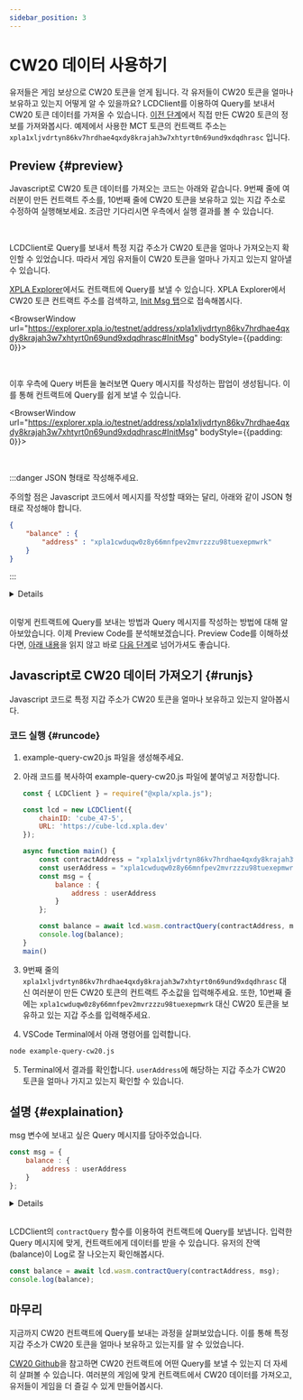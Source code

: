 ```yaml
---
sidebar_position: 3
---
```


# CW20 데이터 사용하기


유저들은 게임 보상으로 CW20 토큰을 얻게 됩니다. 각 유저들이 CW20 토큰을 얼마나 보유하고 있는지 어떻게 알 수 있을까요? LCDClient를 이용하여 Query를 보내서 CW20 토큰 데이터를 가져올 수 있습니다. [이전 단계](/docs/tutorial/make-cw20/make-cw20-with-js)에서 직접 만든 CW20 토큰의 정보를 가져와봅시다. 예제에서 사용한 MCT 토큰의 컨트랙트 주소는 `xpla1xljvdrtyn86kv7hrdhae4qxdy8krajah3w7xhtyrt0n69und9xdqdhrasc` 입니다.

## Preview {#preview}

Javascript로 CW20 토큰 데이터를 가져오는 코드는 아래와 같습니다. 9번째 줄에 여러분이 만든 컨트랙트 주소를, 10번째 줄에 CW20 토큰을 보유하고 있는 지갑 주소로 수정하여 실행해보세요. 조금만 기다리시면 우측에서 실행 결과를 볼 수 있습니다.

<Ex09 />

<br />

LCDClient로 Query를 보내서 특정 지갑 주소가 CW20 토큰을 얼마나 가져오는지 확인할 수 있었습니다. 따라서 게임 유저들이 CW20 토큰을 얼마나 가지고 있는지 알아낼 수 있습니다.


[XPLA Explorer](https://explorer.xpla.io/)에서도 컨트랙트에 Query를 보낼 수 있습니다. XPLA Explorer에서 CW20 토큰 컨트랙트 주소를 검색하고, [Init Msg 탭](https://explorer.xpla.io/testnet/address/xpla1xljvdrtyn86kv7hrdhae4qxdy8krajah3w7xhtyrt0n69und9xdqdhrasc#InitMsg)으로 접속해봅시다. 

<BrowserWindow url="https://explorer.xpla.io/testnet/address/xpla1xljvdrtyn86kv7hrdhae4qxdy8krajah3w7xhtyrt0n69und9xdqdhrasc#InitMsg" bodyStyle={{padding: 0}}>
<div className="flex justify-center" style={{backgroundColor : 'hsl(240, 20%, 97%)', position : 'relative'}}>
    <VaultImgCard style={{zIndex : 1, maxWidth : "100%"}} imgSrc="/xpla-academy-dev/img/3-tutorial/1-make-cw20/query-cw20/explorer-initmsg.png" />
</div>
</BrowserWindow>

<br />

이후 우측에 Query 버튼을 눌러보면 Query 메시지를 작성하는 팝업이 생성됩니다. 이를 통해 컨트랙트에 Query를 쉽게 보낼 수 있습니다.

<BrowserWindow url="https://explorer.xpla.io/testnet/address/xpla1xljvdrtyn86kv7hrdhae4qxdy8krajah3w7xhtyrt0n69und9xdqdhrasc#InitMsg" bodyStyle={{padding: 0}}>
<div className="flex justify-center" style={{backgroundColor : 'hsl(240, 20%, 97%)', position : 'relative'}}>
    <VaultImgCard style={{zIndex : 1, maxWidth : "100%"}} imgSrc="/xpla-academy-dev/img/3-tutorial/1-make-cw20/query-cw20/query.png" />
</div>
</BrowserWindow>

<br />

:::danger JSON 형태로 작성해주세요.

주의할 점은 Javascript 코드에서 메시지를 작성할 때와는 달리, 아래와 같이 JSON 형태로 작성해야 합니다. 

```json
{
    "balance" : {
        "address" : "xpla1cwduqw0z8y66mnfpev2mvrzzzu98tuexepmwrk"
    }
}
```

:::

<Details summary="컨트랙트 Query 메시지는 어떤 형식으로 작성해야 하나요?">

[CW20 Github](https://github.com/CosmWasm/cw-plus/blob/main/packages/cw20/src/query.rs#L12)에서 CW20 컨트랙트에 어떤 Query를 보낼 수 있는지 살펴볼 수 있습니다. 주의할 점은 QueryMsg에서 메시지 이름이 `Camel Case`로 적혀 있으나, 실제 Query를 보낼 때는 `Snake Case`로 보내야 합니다. parameter 항목은 코드 형식 그대로 입력합니다.

예를 들어 [CW20 Github](https://github.com/CosmWasm/cw-plus/blob/main/packages/cw20/src/query.rs#L12)에서 **Balance**와 **TokenInfo** 메시지를 살펴보겠습니다. 

```rust {4,7}
pub enum Cw20QueryMsg {
    /// Returns the current balance of the given address, 0 if unset.
    /// Return type: BalanceResponse.
    Balance { address: String },
    /// Returns metadata on the contract - name, decimals, supply, etc.
    /// Return type: TokenInfoResponse.
    TokenInfo {},
```

Balance Query를 보낼 때는 `Camel Case`로 적혀 있는 **Balance**를 `Snake Case`로 바꾸어 **balance**로 입력해야 합니다. parameter 항목은 **{ address: String }** 이므로, 잔액을 알고 싶은 지갑 주소를 String Type으로 입력하면 됩니다. 따라서 최종 Query 메시지 형태는 다음과 같습니다.

```js
{
    balance : {
        address : "xpla1cwduqw0z8y66mnfpev2mvrzzzu98tuexepmwrk"
    }
}
```

TokenInfo Query를 보낼 때도 마찬가지입니다. `Camel Case`로 적혀 있는 **TokenInfo**를 `Snake Case`로 바꾸어 **token_info**로 입력해야 합니다. 이때 parameter는 없으므로, 최종 Query 메시지 형태는 다음과 같습니다.

```js
{
    token_info : {}
}
```

이를 참고하여 여러분의 컨트랙트에 다양한 Query를 보내보세요.
 
</Details>

<br/>

이렇게 컨트랙트에 Query를 보내는 방법과 Query 메시지를 작성하는 방법에 대해 알아보았습니다. 이제 Preview Code를 분석해보겠습니다. Preview Code를 이해하셨다면, [아래 내용](/docs/tutorial/make-cw20/query-cw20#runjs)을 읽지 않고 바로 [다음 단계](/docs/tutorial/make-cw721/make-nft-vault)로 넘어가셔도 좋습니다.

## Javascript로 CW20 데이터 가져오기 {#runjs}

Javascript 코드로 특정 지갑 주소가 CW20 토큰을 얼마나 보유하고 있는지 알아봅시다.

### 코드 실행 {#runcode}

1. example-query-cw20.js 파일을 생성해주세요.

2. 아래 코드를 복사하여 example-query-cw20.js 파일에 붙여넣고 저장합니다.

    ```js
    const { LCDClient } = require("@xpla/xpla.js");

    const lcd = new LCDClient({
        chainID: 'cube_47-5',
        URL: 'https://cube-lcd.xpla.dev'
    });

    async function main() {
        const contractAddress = "xpla1xljvdrtyn86kv7hrdhae4qxdy8krajah3w7xhtyrt0n69und9xdqdhrasc";
        const userAddress = "xpla1cwduqw0z8y66mnfpev2mvrzzzu98tuexepmwrk";
        const msg = {
            balance : {
                address : userAddress
            }
        };

        const balance = await lcd.wasm.contractQuery(contractAddress, msg);
        console.log(balance);
    }
    main()
    ```

3. 9번째 줄의 `xpla1xljvdrtyn86kv7hrdhae4qxdy8krajah3w7xhtyrt0n69und9xdqdhrasc` 대신 여러분이 만든 CW20 토큰의 컨트랙트 주소값을 입력해주세요. 또한, 10번째 줄에는 `xpla1cwduqw0z8y66mnfpev2mvrzzzu98tuexepmwrk` 대신 CW20 토큰을 보유하고 있는 지갑 주소를 입력해주세요.

4. VSCode Terminal에서 아래 명령어를 입력합니다.

  ```bash
  node example-query-cw20.js
  ```

5. Terminal에서 결과를 확인합니다. `userAddress`에 해당하는 지갑 주소가 CW20 토큰을 얼마나 가지고 있는지 확인할 수 있습니다.

## 설명 {#explaination}

msg 변수에 보내고 싶은 Query 메시지를 담아주었습니다.

```js
const msg = {
    balance : {
        address : userAddress
    }
};
```

<Details summary="컨트랙트 Query 메시지는 어떤 형식으로 작성해야 하나요?">

[CW20 Github](https://github.com/CosmWasm/cw-plus/blob/main/packages/cw20/src/query.rs#L12)에서 CW20 컨트랙트에 어떤 Query를 보낼 수 있는지 살펴볼 수 있습니다. 주의할 점은 QueryMsg에서 메시지 이름이 `Camel Case`로 적혀 있으나, 실제 Query를 보낼 때는 `Snake Case`로 보내야 합니다. parameter 항목은 코드 형식 그대로 입력합니다.

예를 들어 [CW20 Github](https://github.com/CosmWasm/cw-plus/blob/main/packages/cw20/src/query.rs#L12)에서 **Balance**와 **TokenInfo** 메시지를 살펴보겠습니다. 

```rust {4,7}
pub enum Cw20QueryMsg {
    /// Returns the current balance of the given address, 0 if unset.
    /// Return type: BalanceResponse.
    Balance { address: String },
    /// Returns metadata on the contract - name, decimals, supply, etc.
    /// Return type: TokenInfoResponse.
    TokenInfo {},
```

Balance Query를 보낼 때는 `Camel Case`로 적혀 있는 **Balance**를 `Snake Case`로 바꾸어 **balance**로 입력해야 합니다. parameter 항목은 **{ address: String }** 이므로, 잔액을 알고 싶은 지갑 주소를 String Type으로 입력하면 됩니다. 따라서 최종 Query 메시지 형태는 다음과 같습니다.

```js
{
    balance : {
        address : "xpla1cwduqw0z8y66mnfpev2mvrzzzu98tuexepmwrk"
    }
}
```

TokenInfo Query를 보낼 때도 마찬가지입니다. `Camel Case`로 적혀 있는 **TokenInfo**를 `Snake Case`로 바꾸어 **token_info**로 입력해야 합니다. 이때 parameter는 없으므로, 최종 Query 메시지 형태는 다음과 같습니다.

```js
{
    token_info : {}
}
```

이를 참고하여 여러분의 컨트랙트에 다양한 Query를 보내보세요.
 
</Details>

<br/>

LCDClient의 `contractQuery` 함수를 이용하여 컨트랙트에 Query를 보냅니다. 입력한 Query 메시지에 맞게, 컨트랙트에게 데이터를 받을 수 있습니다. 유저의 잔액(balance)이 Log로 잘 나오는지 확인해봅시다.

```js
const balance = await lcd.wasm.contractQuery(contractAddress, msg);
console.log(balance);
```

## 마무리

지금까지 CW20 컨트랙트에 Query를 보내는 과정을 살펴보았습니다. 이를 통해 특정 지갑 주소가 CW20 토큰을 얼마나 보유하고 있는지를 알 수 있었습니다.

[CW20 Github](https://github.com/CosmWasm/cw-plus/blob/main/packages/cw20/src/query.rs#L12)을 참고하면 CW20 컨트랙트에 어떤 Query를 보낼 수 있는지 더 자세히 살펴볼 수 있습니다. 여러분의 게임에 맞게 컨트랙트에서 CW20 데이터를 가져오고, 유저들이 게임을 더 즐길 수 있게 만들어봅시다.
